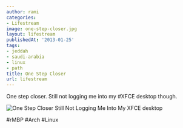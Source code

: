 ```yaml
---
author: rami
categories:
- Lifestream
image: one-step-closer.jpg
layout: lifestream
publishedAt: '2013-01-25'
tags:
- jeddah
- saudi-arabia
- linux
- path
title: One Step Closer
url: lifestream
---
```


One step closer. Still not logging me into my #XFCE desktop though.

![One Step Closer Still Not Logging Me Into My XFCE desktop](/assets/images/content/lifestream/one-step-closer.jpg )

#rMBP #Arch #Linux